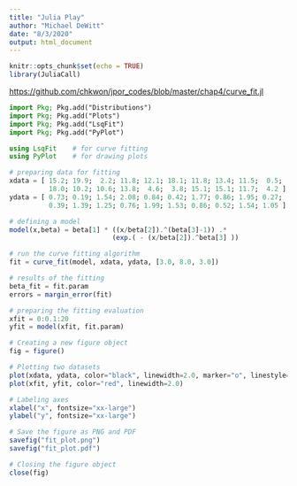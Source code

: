```yaml
---
title: "Julia Play"
author: "Michael DeWitt"
date: "8/3/2020"
output: html_document
---
```


```r
knitr::opts_chunk$set(echo = TRUE)
library(JuliaCall)
```

<https://github.com/chkwon/jpor_codes/blob/master/chap4/curve_fit.jl>

```julia
import Pkg; Pkg.add("Distributions")
import Pkg; Pkg.add("Plots")
import Pkg; Pkg.add("LsqFit")
import Pkg; Pkg.add("PyPlot")
```


```julia
using LsqFit    # for curve fitting
using PyPlot    # for drawing plots

# preparing data for fitting
xdata = [ 15.2; 19.9;  2.2; 11.8; 12.1; 18.1; 11.8; 13.4; 11.5;  0.5;
          18.0; 10.2; 10.6; 13.8;  4.6;  3.8; 15.1; 15.1; 11.7;  4.2 ]
ydata = [ 0.73; 0.19; 1.54; 2.08; 0.84; 0.42; 1.77; 0.86; 1.95; 0.27;
          0.39; 1.39; 1.25; 0.76; 1.99; 1.53; 0.86; 0.52; 1.54; 1.05 ]

# defining a model
model(x,beta) = beta[1] * ((x/beta[2]).^(beta[3]-1)) .*
                          (exp.( - (x/beta[2]).^beta[3] ))

# run the curve fitting algorithm
fit = curve_fit(model, xdata, ydata, [3.0, 8.0, 3.0])

# results of the fitting
beta_fit = fit.param
errors = margin_error(fit)

# preparing the fitting evaluation
xfit = 0:0.1:20
yfit = model(xfit, fit.param)

# Creating a new figure object
fig = figure()

# Plotting two datasets
plot(xdata, ydata, color="black", linewidth=2.0, marker="o", linestyle="None")
plot(xfit, yfit, color="red", linewidth=2.0)

# Labeling axes
xlabel("x", fontsize="xx-large")
ylabel("y", fontsize="xx-large")

# Save the figure as PNG and PDF
savefig("fit_plot.png")
savefig("fit_plot.pdf")

# Closing the figure object
close(fig)
```


